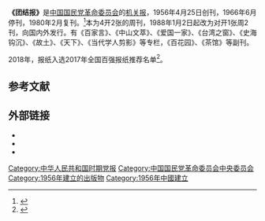 {{otheruses|團結報 (消歧義)}}
{{Infobox newspaper
|名稱=团结报
|報頭= 
|圖像=
|圖像說明=
|類型=日报
|版式=大报
|擁有者=[[中国国民党革命委员会中央委员会|中国国民党革命委员会中央委员会]]
|出版商= 团结报社
|創辦人= [[李济深|李济深]]、[[王昆仑|王昆仑]]
|編輯=
|社長= 邵丹峰
|主編=
|副主編=
|作者群=
|創刊日={{Start date and age|1956|04|25}}
|停刊日=
|政治立場=
|語言=[[简体字|简体中文]]
|售價=
|總部={{CHN}}[[北京市|北京市]]
|發行量=5万
|ISSN=
|網站=[http://www.tuanjiebao.com/ tuanjiebao.com]<br/>[http://www.tuanjiewang.cn/ tuanjiewang.cn]|CN=11-0051}}
'''《团结报》'''是[[中国国民党革命委员会|中国国民党革命委员会]]的[[机关报|机关报]]，1956年4月25日创刊，1966年6月停刊，1980年2月复刊。<ref>{{Cite book|title=《[[中国大百科全书|中国大百科全书]]》|publisher=中国大百科全书出版社|year=2009|isbn=9787500079583}}</ref>本为4开2张的周刊，1988年1月2日起改为对开1张周2刊，向国内外发行。有《百家言》、《中山文萃》、《爱国一家》、《台湾之窗》、《史海钩沉》、《故土》、《天下》、《当代学人剪影》等专栏，《百花园》、《茶馆》等副刊。

2018年，报纸入选2017年全国百强报纸推荐名单<ref>{{Cite web|title=2017年全国“百强报刊”推荐名单开始公示|url=http://www.ce.cn/culture/gd/201801/16/t20180116_27756145.shtml|accessdate=2021-02-10|author=赵新乐（中国新闻出版广电报）|date=2018-01-16|format=|work=www.ce.cn|publisher=[[中国经济网|中国经济网]]|language=|dead-url=no|archive-date=2020-11-05|archive-url=https://web.archive.org/web/20201105014543/http://www.ce.cn/culture/gd/201801/16/t20180116_27756145.shtml}}</ref>。

==参考文献==
{{Reflist}}

== 外部链接 ==

* {{Official website|http://www.tuanjiebao.com/}}
*{{URL|https://paper.tuanjiewang.cn/tjb|《团结报》电子报}}
* {{Sinaweibo|id=tuanjiebao|2=《团结报》}}
{{机关报}}
{{全国百强报刊}}

[[Category:中华人民共和国时期党报|Category:中华人民共和国时期党报]]
[[Category:中国国民党革命委员会中央委员会|Category:中国国民党革命委员会中央委员会]]
[[Category:1956年建立的出版物|Category:1956年建立的出版物]]
[[Category:1956年中國建立|Category:1956年中國建立]]
